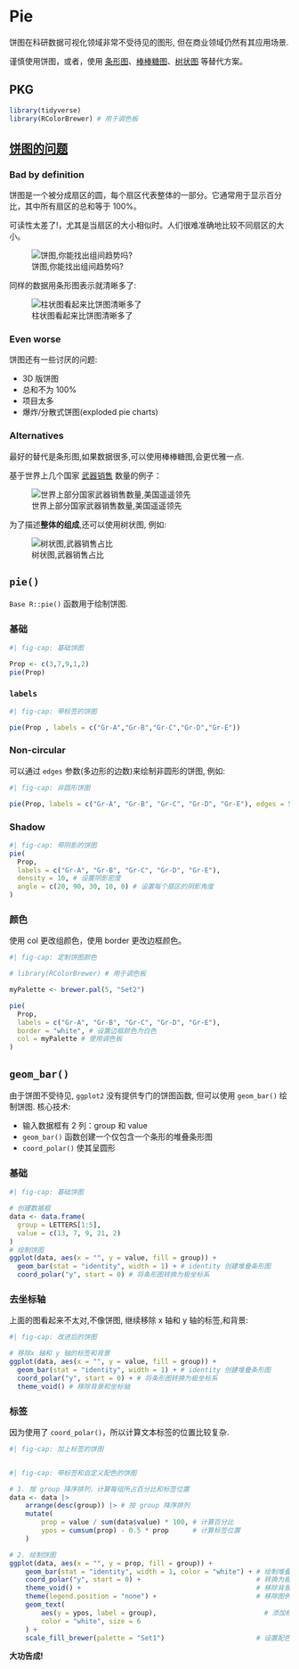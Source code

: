 # Pie {#sec-pie}

饼图在科研数据可视化领域非常不受待见的图形, 但在商业领域仍然有其应用场景.

谨慎使用饼图，或者，使用 [条形图](@sec-bar)、[棒棒糖图](@sec-lollipop)、[树状图](@sec-treemap) 等替代方案。

## PKG

```r
library(tidyverse)
library(RColorBrewer) # 用于调色板

```

## [饼图的问题](https://www.data-to-viz.com/caveat/pie.html)

### Bad by definition

饼图是一个被分成扇区的圆，每个扇区代表整体的一部分。它通常用于显示百分比，其中所有扇区的总和等于 100%。

可读性太差了!，尤其是当扇区的大小相似时。人们很难准确地比较不同扇区的大小。

![饼图,你能找出组间趋势吗?](./image/bad-pie.png)

同样的数据用条形图表示就清晰多了:

![柱状图看起来比饼图清晰多了](./image/better-bar.png)

### Even worse

饼图还有一些讨厌的问题:

- 3D 版饼图
- 总和不为 100%
- 项目太多
- 爆炸/分散式饼图(exploded pie charts)

### Alternatives 

最好的替代是条形图,如果数据很多,可以使用棒棒糖图,会更优雅一点. 

基于世界上几个国家 [武器销售](https://www.data-to-viz.com/story/OneNumOneCat.html) 数量的例子：

![世界上部分国家武器销售数量,美国遥遥领先](./image/alt-bar.png)

为了描述**整体的组成**,还可以使用树状图, 例如:

![树状图,武器销售占比](./image/alt-bar2.png)

## `pie()`

`Base R::pie()` 函数用于绘制饼图.

### 基础

```r
#| fig-cap: 基础饼图

Prop <- c(3,7,9,1,2)
pie(Prop)
```

### `labels`

```r
#| fig-cap: 带标签的饼图

pie(Prop , labels = c("Gr-A","Gr-B","Gr-C","Gr-D","Gr-E"))
```

### Non-circular

可以通过 `edges` 参数(多边形的边数)来绘制非圆形的饼图, 例如:

```r
#| fig-cap: 非圆形饼图

pie(Prop, labels = c("Gr-A", "Gr-B", "Gr-C", "Gr-D", "Gr-E"), edges = 50)
```

### Shadow

```r
#| fig-cap: 带阴影的饼图
pie(
  Prop,
  labels = c("Gr-A", "Gr-B", "Gr-C", "Gr-D", "Gr-E"),
  density = 10, # 设置阴影密度
  angle = c(20, 90, 30, 10, 0) # 设置每个扇区的阴影角度
)
```

### 颜色

使用 col 更改组颜色，使用 border 更改边框颜色。

```r
#| fig-cap: 定制饼图颜色

# library(RColorBrewer) # 用于调色板

myPalette <- brewer.pal(5, "Set2")

pie(
  Prop,
  labels = c("Gr-A", "Gr-B", "Gr-C", "Gr-D", "Gr-E"),
  border = "white", # 设置边框颜色为白色
  col = myPalette # 使用调色板
)
```

## `geom_bar()`

由于饼图不受待见, `ggplot2` 没有提供专门的饼图函数, 但可以使用 `geom_bar()` 绘制饼图. 核心技术:

- 输入数据框有 2 列：group 和 value
- `geom_bar()` 函数创建一个仅包含一个条形的堆叠条形图
- `coord_polar()` 使其呈圆形

### 基础

```r
#| fig-cap: 基础饼图

# 创建数据框
data <- data.frame(
  group = LETTERS[1:5],
  value = c(13, 7, 9, 21, 2)
)
# 绘制饼图
ggplot(data, aes(x = "", y = value, fill = group)) +
  geom_bar(stat = "identity", width = 1) + # identity 创建堆叠条形图
  coord_polar("y", start = 0) # 将条形图转换为极坐标系
```

### 去坐标轴

上面的图看起来不太对,不像饼图, 继续移除 x 轴和 y 轴的标签,和背景: 

```r
#| fig-cap: 改进后的饼图

# 移除x 轴和 y 轴的标签和背景
ggplot(data, aes(x = "", y = value, fill = group)) +
  geom_bar(stat = "identity", width = 1) + # identity 创建堆叠条形图
  coord_polar("y", start = 0) + # 将条形图转换为极坐标系
  theme_void() # 移除背景和坐标轴
```

### 标签

因为使用了 `coord_polar()`，所以计算文本标签的位置比较复杂.

```r
#| fig-cap: 加上标签的饼图


#| fig-cap: 带标签和自定义配色的饼图

# 1. 按 group 降序排列，计算每组所占百分比和标签位置
data <- data |> 
    arrange(desc(group)) |> # 按 group 降序排列
    mutate(
        prop = value / sum(data$value) * 100, # 计算百分比
        ypos = cumsum(prop) - 0.5 * prop      # 计算标签位置
    )

# 2. 绘制饼图
ggplot(data, aes(x = "", y = prop, fill = group)) +
    geom_bar(stat = "identity", width = 1, color = "white") + # 绘制堆叠条形图
    coord_polar("y", start = 0) +                             # 转换为极坐标系（饼图）
    theme_void() +                                            # 移除背景和坐标轴
    theme(legend.position = "none") +                         # 移除图例
    geom_text(
        aes(y = ypos, label = group),                           # 添加标签
        color = "white", size = 6
    ) +
    scale_fill_brewer(palette = "Set1")                       # 设置配色方案
```

**大功告成!**
